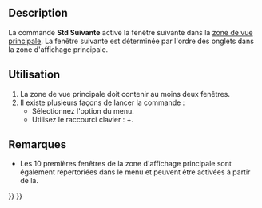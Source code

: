 <languages/>

{{Docnav/fr
|
|[[Std_ActivatePrevWindow/fr|Précédente]]
|[[Std_Windows_Menu/fr|Menu Fenêtre]]
|IconL=
|IconR=Std_ActivatePrevWindow.svg
|IconC=Freecad.svg
}}

{{GuiCommand/fr
|Name=Std ActivateNextWindow
|Name/fr=Std Suivante
|MenuLocation=Fenêtres → Suivante
|Workbenches=Tous
|Shortcut={{KEY|Ctrl}}+{{KEY|Tab}}
|SeeAlso=[[Std_ActivatePrevWindow/fr|Std Précédente]], [[Std_Windows/fr|Std Fenêtre]]
}}

==Description==

La commande '''Std Suivante''' active la fenêtre suivante dans la [[Main_view_area/fr|zone de vue principale]]. La fenêtre suivante est déterminée par l'ordre des onglets dans la zone d'affichage principale.

<span id="Usage"></span>
==Utilisation==

# La zone de vue principale doit contenir au moins deux fenêtres.
# Il existe plusieurs façons de lancer la commande :
#* Sélectionnez l'option {{MenuCommand|Fenêtres → [[Image:Std_ActivateNextWindow.svg|16px]] Suivante}} du menu.
#* Utilisez le raccourci clavier : {{KEY|Ctrl}}+{{KEY|Tab}}.

<span id="Notes"></span>
==Remarques==

* Les 10 premières fenêtres de la zone d'affichage principale sont également répertoriées dans le menu {{MenuCommand|Fenêtres}} et peuvent être activées à partir de là.


{{Docnav/fr
|
|[[Std_ActivatePrevWindow/fr|Précédente]]
|[[Std_Windows_Menu/fr|Menu Fenêtre]]
|IconL=
|IconR=Std_ActivatePrevWindow.svg
|IconC=Freecad.svg
}}

{{Std_Base_navi{{#translation:}}}}
{{Userdocnavi{{#translation:}}}}